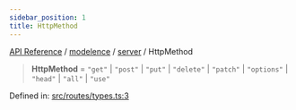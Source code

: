```yaml
---
sidebar_position: 1
title: HttpMethod
---
```


[API Reference](/api-reference/modelence/server/type-aliases/../../../index) / [modelence](/api-reference/modelence/server/type-aliases/../../index) / [server](/api-reference/modelence/server/type-aliases/../index) / HttpMethod

> **HttpMethod** = `"get"` \| `"post"` \| `"put"` \| `"delete"` \| `"patch"` \| `"options"` \| `"head"` \| `"all"` \| `"use"`

Defined in: [src/routes/types.ts:3](https://github.com/modelence/modelence/blob/656d4e4c01b88903ac6c14e3993c6fa92ee12257/packages/modelence/src/routes/types.ts#L3)
